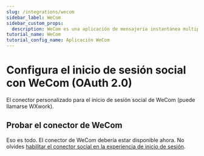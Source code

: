 ```yaml
---
slug: /integrations/wecom
sidebar_label: WeCom
sidebar_custom_props:
  description: WeCom es una aplicación de mensajería instantánea multiplataforma para equipos. Es la versión empresarial de WeChat.
tutorial_name: WeCom
tutorial_config_name: Aplicación WeCom
---
```




# Configura el inicio de sesión social con WeCom (OAuth 2.0)

El conector personalizado para el inicio de sesión social de WeCom (puede llamarse WXwork).

<GuideTip />

<Integration />

## Probar el conector de WeCom

Eso es todo. El conector de WeCom debería estar disponible ahora. No olvides [habilitar el conector social en la experiencia de inicio de sesión](/connectors/social-connectors/#enable-social-sign-in).
